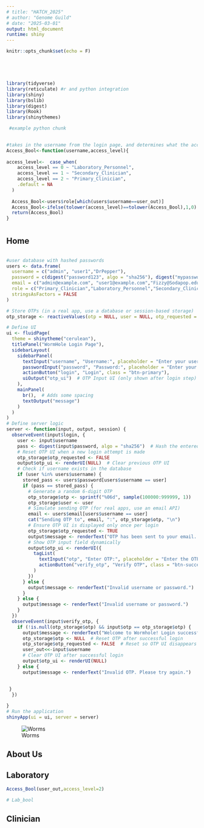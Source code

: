 ```yaml
---
# title: "HATCH_2025"
# author: "Genome Guild"
# date: "2025-03-01"
output: html_document
runtime: shiny
---
```





```r
knitr::opts_chunk$set(echo = F)





library(tidyverse) 
library(reticulate) #r and python integration
library(shiny)
library(bslib)
library(digest)
library(Rook)
library(shinythemes)
```


```python
 #example python chunk 
 
```

```r

#takes in the username from the login page, and determines what the access level is based on the role
Access_Bool<-function(username,access_level){
  
access_level<-  case_when(
    access_level == 0 ~ "Laboratory_Personnel",
    access_level == 1 ~ "Secondary_Clinician",
    access_level == 2 ~ "Primary_Clinician",
    .default = NA
  )
  
  Access_Bool<-users$role[which(users$username==user_out)]
  Access_Bool<-ifelse(tolower(access_level)==tolower(Access_Bool),1,0)
  return(Access_Bool)
}

```




# {.tabset}

## Home  
```r

```


```r
#user database with hashed passwords
users <- data.frame(
  username = c("admin", "user1","DrPepper"),
  password = c(digest("password123", algo = "sha256"), digest("mypassword", algo = "sha256"),digest("mypassword", algo = "sha256")),
  email = c("admin@example.com", "user1@example.com","Fizzy@Sodapop.edu"),  # Emails for sending OTP
  role = c("Primary_Clinician","Laboratory_Personnel","Secondary_Clinician"),
  stringsAsFactors = FALSE
)

# Store OTPs (in a real app, use a database or session-based storage)
otp_storage <- reactiveValues(otp = NULL, user = NULL, otp_requested = FALSE)  # Added otp_requested

```


```r
# Define UI
ui <- fluidPage(
  theme = shinytheme("cerulean"),
  titlePanel("WormHole Login Page"),
  sidebarLayout(
    sidebarPanel(
      textInput("username", "Username:", placeholder = "Enter your username"),
      passwordInput("password", "Password:", placeholder = "Enter your password"),
      actionButton("login", "Login", class = "btn-primary"),
      uiOutput("otp_ui")  # OTP Input UI (only shown after login step)
    ),
    mainPanel(
      br(),  # Adds some spacing
      textOutput("message")
    )
  )
)
# Define server logic
server <- function(input, output, session) {
  observeEvent(input$login, {
    user <- input$username
    pass <- digest(input$password, algo = "sha256")  # Hash the entered password
    # Reset OTP UI when a new login attempt is made
    otp_storage$otp_requested <- FALSE
    output$otp_ui <- renderUI(NULL)  # Clear previous OTP UI
    # Check if username exists in the database
    if (user %in% users$username) {
      stored_pass <- users$password[users$username == user]
      if (pass == stored_pass) {
        # Generate a random 6-digit OTP
        otp_storage$otp <- sprintf("%06d", sample(100000:999999, 1))
        otp_storage$user <- user
        # Simulate sending OTP (for real apps, use an email API)
        email <- users$email[users$username == user]
        cat("Sending OTP to", email, ":", otp_storage$otp, "\n")
        # Ensure OTP UI is displayed only once per login
        otp_storage$otp_requested <- TRUE
        output$message <- renderText("OTP has been sent to your email. Please enter it below.")
        # Show OTP input field dynamically
        output$otp_ui <- renderUI({
          tagList(
            textInput("otp", "Enter OTP:", placeholder = "Enter the OTP sent to your email"),
            actionButton("verify_otp", "Verify OTP", class = "btn-success")
          )
        })
      } else {
        output$message <- renderText("Invalid username or password.")
      }
    } else {
      output$message <- renderText("Invalid username or password.")
    }
  })
  observeEvent(input$verify_otp, {
    if (!is.null(otp_storage$otp) && input$otp == otp_storage$otp) {
      output$message <- renderText("Welcome to Wormhole! Login successful.")
      otp_storage$otp <- NULL  # Reset OTP after successful login
      otp_storage$otp_requested <- FALSE  # Reset so OTP UI disappears
      user_out<<-input$username
      # Clear OTP UI after successful login
      output$otp_ui <- renderUI(NULL)
    } else {
      output$message <- renderText("Invalid OTP. Please try again.")
      
      
 }
  })

}
# Run the application
shinyApp(ui = ui, server = server)

```


![Worms](CrawlingCelegans.gif)

## About Us 

## Laboratory  

```r




Access_Bool(user_out,access_level=2)

# Lab_bool


```


## Clinician  

